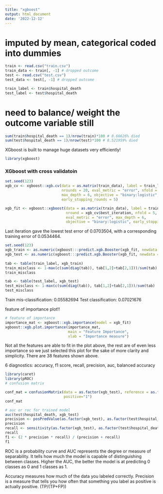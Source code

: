 ```yaml
---
title: "xgboost"
output: html_document
date: '2022-12-12'
---
```


# imputed by mean, categorical coded into dummies
```r
train <- read.csv("train.csv")
train_data <- train[, -1] # dropped outcome
test <- read.csv("test.csv")
test_data <- test[, -1] # dropped outcome

train_label <- train$hospital_death
test_label <- test$hospital_death
```

# need to balance/ weight the outcome variable still
```r
sum(train$hospital_death == 1)/nrow(train)*100 # 8.66626% died
sum(test$hospital_death == 1)/nrow(test)*100 # 8.521959% died
```

XGboost is built to manage huge datasets very efficiently!
```r
library(xgboost)
```


### XGboost with cross validatoin

```r
set.seed(123)
xgb_cv <- xgboost::xgb.cv(data = as.matrix(train_data), label = train_label,
                          nrounds = 20, eval_metric = "error", nfold = 5,
                          max_depth = 6, objective = "binary:logistic", 
                          early_stopping_rounds = 5)

xgb_fit <- xgboost::xgboost(data = as.matrix(train_data), label = train_label, 
                            nround = xgb_cv$best_iteration, nfold = 5,
                            eval_metric = "error", max_depth = 6, 
                            objective = "binary:logistic", early_stopping_rounds = 5)
```

Last iteration gave the lowest test error of 0.0703504, with a corresponding training
error of 0.0534464.

```r
set.seed(123)
xgb_train <- as.numeric(xgboost:::predict.xgb.Booster(xgb_fit, newdata = as.matrix(train_data)) > 0.5)
xgb_test <- as.numeric(xgboost:::predict.xgb.Booster(xgb_fit, newdata = as.matrix(test_data)) > 0.5)
 
tab <- table(train_label, xgb_train)
train_misclass <- 1-max(c(sum(diag(tab)), tab[1,2]+tab[2,1]))/sum(tab)
train_misclass

tab <- table(test_label, xgb_test)
test_misclass <- 1-max(c(sum(diag(tab)), tab[1,2]+tab[2,1]))/sum(tab)
test_misclass
```
Train mis-classification: 0.05582694
Test classification: 0.07021676

feature of importance plot!!
```r
# feature of importance
importance_mat <- xgboost::xgb.importance(model = xgb_fit)
xgboost::xgb.plot.importance(importance_mat, 
                             main = "Feature Importance", 
                             xlab = "Importance measure")
```

Not all the features are able to fit in the plot above, the rest are of even less
importance so we just selected this plot for the sake of more clarity and simplicity.
There are 38 features shown above.

6 diagnostics: accuracy, f1 score, recall, precision, auc, balanced accuracy

```r
library(caret)
library(pROC)
# confusion matrix

conf_mat = confusionMatrix(data = as.factor(xgb_test), reference = as.factor(test$hospital_death),
                           positive="1")
conf_mat

# auc or roc for trained model
auc(test$hospital_death, xgb_test)
precision <- posPredValue(as.factor(xgb_test), as.factor(test$hospital_death), positive = "1")
precision
recall <- sensitivity(as.factor(xgb_test), as.factor(test$hospital_death), positive="1")
recall
f1 <- (2 * precision * recall) / (precision + recall)
f1
```

ROC is a probability curve and AUC represents the degree or measure of separability. 
It tells how much the model is capable of distinguishing between classes. 
Higher the AUC, the better the model is at predicting 0 classes as 0 and 1 classes as 1.

Accuracy measures how much of the data you labeled correctly.
Precision is a measure that tells you how often that something you label as positive
is actually positive. (TP/(TP+FP))
